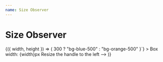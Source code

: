 ```yaml
---
name: Size Observer
---
```



# Size Observer

<Playground>
  <SizeObserver>
    {({ width, height }) => (
      <Box
        className={`p-4 rounded text-white ${
          width > 300 ? "bg-blue-500" : "bg-orange-500"
        }`}
      >
        Box width: {width}px Resize the handle to the left -->
      </Box>
    )}
  </SizeObserver>
</Playground>

